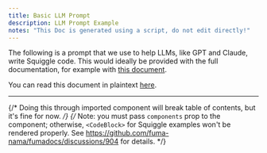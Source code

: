 ```yaml
---
title: Basic LLM Prompt
description: LLM Prompt Example
notes: "This Doc is generated using a script, do not edit directly!"
---
```



The following is a prompt that we use to help LLMs, like GPT and Claude, write Squiggle code. This would ideally be provided with the full documentation, for example with [this document](/llms/documentationBundle.markdown). 

You can read this document in plaintext [here](https://raw.githubusercontent.com/quantified-uncertainty/squiggle/refs/heads/main/packages/website/src/mdx/basicPrompt.mdx).

---

{/* Doing this through imported component will break table of contents, but it's
fine for now. */}
{/* Note: you must pass `components` prop to the component; otherwise,
`<CodeBlock>` for Squiggle examples won't be rendered properly. See
https://github.com/fuma-nama/fumadocs/discussions/904 for details. */}
<BasicPrompt components={props.components} />
